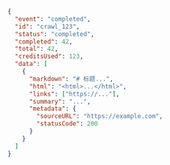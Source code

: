```json
{
  "event": "completed",
  "id": "crawl_123",
  "status": "completed",
  "completed": 42,
  "total": 42,
  "creditsUsed": 123,
  "data": [
    {
      "markdown": "# 标题...",
      "html": "<html>...</html>",
      "links": ["https://..."],
      "summary": "...",
      "metadata": {
        "sourceURL": "https://example.com",
        "statusCode": 200
      }
    }
  ]
}
```
